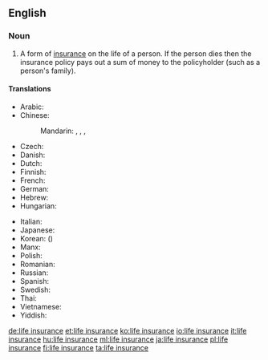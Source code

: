 ==English==
{{wikipedia}}
===Noun===
{{en-noun|head=[[life]] [[insurance]]|-|s}}

# {{context|insurance|lang=en}} A form of [[insurance]] on the life of a person. If the person dies then the insurance policy pays out a sum of money to the policyholder (such as a person's family).

====Translations====
{{trans-top|form of insurance}}
* Arabic: {{t-|ar|تأمين على الحياة|m|tr=ta'miin 3ála al-Hayaa}}
* Chinese:
*: Mandarin: {{t|cmn|人壽保險|sc=Hani}}, {{t|cmn|人寿保险|tr=rénshòu bǎoxiǎn|sc=Hani}}, {{t|cmn|生命保險|sc=Hani}}, {{t|cmn|生命保险|tr=shēngmìng bǎoxiǎn|sc=Hani}}
* Czech: {{t-|cs|životní pojištění|n}}
* Danish: {{t-|da|livsforsikring|c}}
* Dutch: {{t-|nl|levensverzekering|f}}
* Finnish: {{t+|fi|henkivakuutus}}
* French: {{t+|fr|assurance-vie|f}}
* German: {{t+|de|Lebensversicherung|f}}
* Hebrew: {{t-|he|ביטוח חיים}}
* Hungarian: {{t+|hu|életbiztosítás}}
{{trans-mid}}
* Italian: {{t-|it|assicurazione sulla vita|f}}
* Japanese: {{t+|ja|生命保険|tr=せいめいほけん, seimei hoken}}
* Korean: {{t+|ko|생명보험|tr=saengmyeong boheom|sc=Hang}} ({{t+|ko|生命保險|sc=Hani}})
* Manx: {{t-|gv|urrysaght heihill|f}}
* Polish: {{t+|pl|ubezpieczenie na życie|n}}
* Romanian: {{t|ro|asigurare de viață}}
* Russian: {{t-|ru|страхование жизни|n|tr=straxovánije žízni}}
* Spanish: {{t-|es|seguro de vida|m}}
* Swedish: {{t-|sv|livförsäkring}}
* Thai: {{t-|th|การประกันชีวิต|tr=gaan bpràgan cheewít}}
* Vietnamese: {{t-|vi|bảo hiểm nhân thọ}}
* Yiddish: {{t-|yi|לעבן פארזיכערונג|sc=Hebr|tr=lebn farzikherung|f}}
{{trans-bottom}}

[[de:life insurance]]
[[et:life insurance]]
[[ko:life insurance]]
[[io:life insurance]]
[[it:life insurance]]
[[hu:life insurance]]
[[ml:life insurance]]
[[ja:life insurance]]
[[pl:life insurance]]
[[fi:life insurance]]
[[ta:life insurance]]